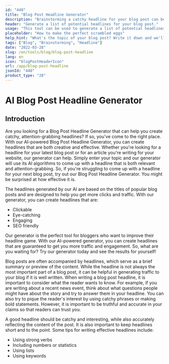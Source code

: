 ```yaml
---
id: "448"
title: "Blog Post Headline Generator"
description: "Brainstorming a catchy headline for your blog post can be tough. This tool will help you come up with a list of potential headlines for your blog post, based on the topic you provide."
header: "Generate a list of potential headlines for your blog post."
usage: "This tool can be used to generate a list of potential headlines for your blog post. Simply enter a topic and we'll provide you with a list of headlines to choose from."
placeholder: "How to make the perfect scrambled eggs"
help_hint: "What's the topic of your blog post? Write it down and we'll provide you with a list of headlines to choose from."
tags: ["Blog", "Brainstorming", "Headline"]
date: "2022-03-28"
slug: /en/tools/blog/blog-post-headline
lang: en
icon: "blogPostHeaderIcon"
url: /app/blog-post-headline
jsonId: "448"
product_type: "28"
---
```


# AI Blog Post Headline Generator

## Introduction

Are you looking for a Blog Post Headline Generator that can help you create catchy, attention-grabbing headlines? If so, you've come to the right place. With our AI-powered Blog Post Headline Generator, you can create headlines that are both creative and effective. Whether you're looking for a headline for your latest blog post or for an article you're writing for your website, our generator can help. Simply enter your topic and our generator will use its AI algorithms to come up with a headline that is both relevant and attention-grabbing. So, if you're struggling to come up with a headline for your next blog post, try out our Blog Post Headline Generator. You might be surprised at how effective it is.

The headlines generated by our AI are based on the titles of popular blog posts and are designed to help you get more clicks and traffic. With our generator, you can create headlines that are:

- Clickable
- Eye-catching
- Engaging
- SEO friendly

Our generator is the perfect tool for bloggers who want to improve their headline game. With our AI-powered generator, you can create headlines that are guaranteed to get you more traffic and engagement. So, what are you waiting for? Try our generator today and see the results for yourself!

Blog posts are often accompanied by headlines, which serve as a brief summary or preview of the content. While the headline is not always the most important part of a blog post, it can be helpful in generating traffic to your blog if it is well written.
When writing a blog post headline, it is important to consider what the reader wants to know. For example, if you are writing about a recent news event, think about what questions people might have about the story and try to answer them in your headline. You can also try to pique the reader's interest by using catchy phrases or making bold statements. However, it is important to be truthful and accurate in your claims so that readers can trust you.

A good headline should be catchy and interesting, while also accurately reflecting the content of the post. It is also important to keep headlines short and to the point. Some tips for writing effective headlines include:

- Using strong verbs
- Including numbers or statistics
- Using lists
- Using keywords

